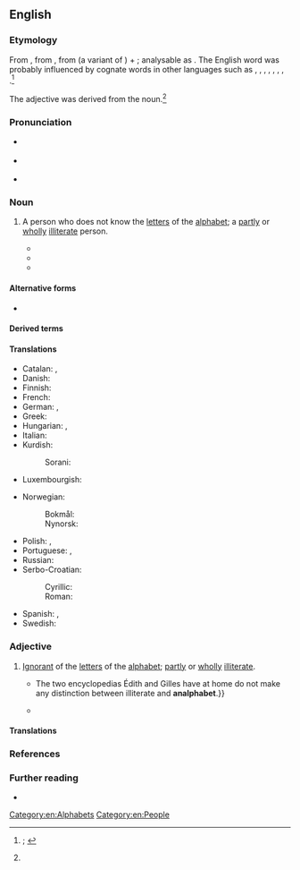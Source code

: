 {{also|Analphabet}}
==English==
{{was wotd|2019|February|21}}

===Etymology===
From {{der|en|LL.|analphabetus||unable to read and write; illiterate}}, from {{der|en|grc|αναλφάβητος||illiterate}}, from {{m|grc|ἀν-}} (a variant of {{m|grc|ᾰ̓-|pos=''the [[alpha privativum]], a prefix forming words having an opposite sense to the word or stem to which it is attached''}}) + {{m|grc|ἀλφάβητος||alphabet}}; analysable as {{prefix|en|an|alphabet}}. The English word was probably influenced by cognate words in other languages such as {{cog|fr|analphabète|pos=adjective}}, {{cog|de|Analphabetus}}, {{m|de|Analphabet|pos=nouns}}, {{m|de|analphabeten|pos=adjective}}, {{cog|it|analfabeta|pos=adjective, noun}}, {{m|it|analfabeto|pos=adjective, noun}}, {{cog|pt|analfabeto|pos=adjective}}, {{cog|es|analfabeto|pos=adjective, noun}}.<ref name="OED">{{R:OED Online|pos=adj.'' and ''n|id=7031|date=November 2010|nodot=yes}}; {{R:Oxford Dictionaries Online}}</ref>

The adjective was derived from the noun.<ref name="OED"/>

===Pronunciation===
* {{a|RP}} {{IPA|/ænˈælfəbɛt/|lang=en}}
* {{a|GA}} {{IPA|/ˌæˈnælfəbɛt/|lang=en}}
* {{hyphenation|an|al|pha|bet|lang=en}}

===Noun===
{{en-noun}}

# A person who does not know the [[letter#Noun|letters]] of the [[alphabet]]; a [[partly]] or [[wholly]] [[illiterate]] person. {{defdate|from mid 17th c.}}
#: {{synonyms|en|illiterate|q1=noun}}
#* {{quote-journal|magazine=[[w:Opera (magazine)|Opera]]|location=London|publisher=Rolls House Publishing Company|year=1960|volume=11|page=281|issn=0030-3526|oclc=1057919255|passage=The governor of a distant province receives a telegram from the Ministry asking how many '''analphabets''' (illiterates) there are in his area. Neither he nor his colleagues know what an '''analphabet''' is, but as anarchism also begins with 'an' they guess that an '''analphabet''' must be a dangerous enemy of the state, and report that they have only one—the schoolmaster.|lang=en}}
#* {{quote-book|author=Jacob L[ouis] Mey|authorlink=Jacob L. Mey|chapter=Language Manipulation|title=Whose Language?: A Study in Linguistic Pragmatics|location=Amsterdam; Philadelphia, Pa.|publisher={{w|John  Benjamins Publishing Company}}|year=1985|section=section 1.3 (Concluding Remarks), paragraph 66|page=84|pageurl=https://books.google.com/books?id=G67SYKPNCQUC&pg=PA84|isbn=978-90-272-5004-9|passage=As to [[w:Paulo Freire|[Paulo] Freire]]'s methods, we should keep in mind that they were primarily developed to teach adult '''analphabets''' their own language, as a part of a 'conscientization' process.|lang=en}}
#* {{quote-book|editors=David Yau-Fai Ho, John A. Spinks, Cecilia Siu-Hing Yeung|title=Chinese Patterns of Behavior: A Sourcebook of Psychological and Psychiatric Studies|location=New York, N.Y.; London|publisher=[[w:Greenwood Publishing Group|Praeger]]|year=1989|page=380|column=2|isbn=978-0-275-93270-1|passage=(1) What is the impact of not learning written language on the aphasic semeiology of an '''analphabet'''? (2) How do physiological mechanisms relate to the production of language in an '''analphabet'''? (3) What relationships, if any, can be discerned between an adult '''analphabet''' and the aphasia of a child before learning how to write.|lang=en}}

====Alternative forms====
* {{l|en|analphabete}}

====Derived terms====
{{der2|lang=en|analphabetic|analphabetical|analphabetically|analphabetism}}

====Translations====
{{trans-top-also|person who does not know the letters of the alphabet|illiterate}}
* Catalan: {{t+|ca|analfabet|m}}, {{t+|ca|analfabeta|f}}
* Danish: {{t+|da|analfabet|c}}
* Finnish: {{t+|fi|analfabeetti}}
* French: {{t+|fr|analphabète|m|f}}
* German: {{t+|de|Analphabet|m}}, {{t+|de|Analphabetin|f}}
* Greek: {{t+|el|αναλφάβητος}}
* Hungarian: {{t+|hu|analfabéta}}, {{t+|hu|írástudatlan}}
* Italian: {{t+|it|analfabeta|m|f}}
* Kurdish:
*: Sorani: {{t|ckb|نه‌خوێنده‌وار}}
* Luxembourgish: {{t+|lb|Analphabet|m}}
{{trans-mid}}
* Norwegian:
*: Bokmål: {{t+|nb|analfabet|m}}
*: Nynorsk: {{t|nn|analfabet|m}}
* Polish: {{t+|pl|analfabeta|m}}, {{t+|pl|analfabetka|f}}
* Portuguese: {{t+|pt|analfabeto|m}}, {{t+|pt|analfabeta|f}}
* Russian: {{t+|ru|негра́мотный|m}}
* Serbo-Croatian:
*: Cyrillic: {{t|sh|аналфа̀бе̄т|m}}
*: Roman: {{t+|sh|analfàbēt|m}}
* Spanish: {{t+|es|analfabeto|m}}, {{t+|es|analfabeta|f}}
* Swedish: {{t+|sv|analfabet|c}}
{{trans-bottom}}

===Adjective===
{{en-adj}}

# [[ignorant|Ignorant]] of the [[letter#Noun|letters]] of the [[alphabet]]; [[partly]] or [[wholly]] [[illiterate#Adjective|illiterate]].
#: {{synonyms|en|illiterate|q1=adjective}}
#* {{quote-book|lang=en|author=Laurence Cossé|authorlink=Laurence Cossé|chapter=2|chapterurl=https://books.google.com/books?id=RYLOxWA7cnwC&pg=PT11|translator=Alison Anderson|title=Bitter Almonds|location=New York, N.Y.|publisher={{w|Europa Editions}}|year=2013|isbn=978-1-60945-089-2|passage=The illustrious bookstore has nothing for helping analphabets. The sales assistant looks like a pontificating doctor, and informs Édith that there is a difference between '''analphabet''' and illiterate: {{...}} The two encyclopedias Édith and Gilles have at home do not make any distinction between illiterate and '''analphabet'''.}}
#* {{quote-book|lang=en|author=Thami J. Khalil|title=Faith, Growth and Success|url=https://books.google.com/books?id=20_9CwAAQBAJ&pg=PT157|location=Bloomington, Ind.|publisher={{w|AuthorHouse}}|date=7 April 2016|isbn=978-1-5246-2855-0|passage=To present myself, I gave the contractor my business card. He gave it twenty seconds of concentrated attention and then passed it to his secretary. The contractor joked that his secretary would give it the high level of attention it deserved. He was '''analphabet'''. I could have confused the package with the product and rapidly concluded that I had nothing to expect for our business from an '''analphabet''' contractor and gently blow up the meeting. I didn't.}}

====Translations====
{{trans-top-also|ignorant of the letters of the alphabet|illiterate}}
{{trans-mid}}
{{trans-bottom}}

===References===
<references />

===Further reading===
* {{pedia|literacy}}

[[Category:en:Alphabets]]
[[Category:en:People]]